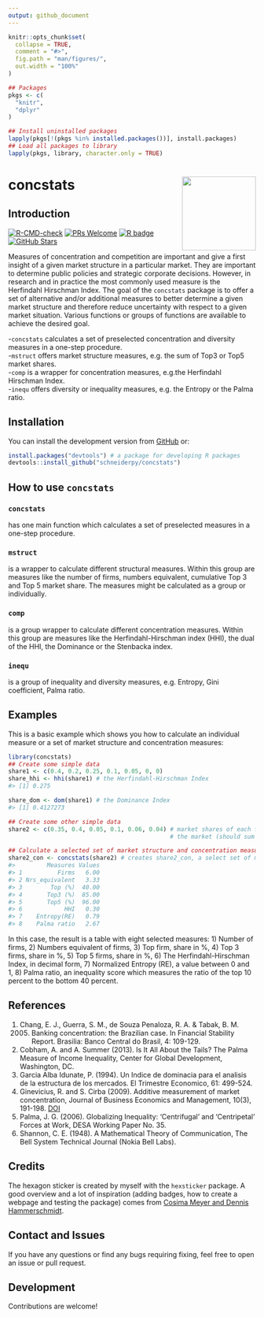 ```yaml
---
output: github_document
---
```


```r
knitr::opts_chunk$set(
  collapse = TRUE,
  comment = "#>",
  fig.path = "man/figures/",
  out.width = "100%"
)
```

```R
## Packages
pkgs <- c(
  "knitr",
  "dplyr"
)

## Install uninstalled packages
lapply(pkgs[!(pkgs %in% installed.packages())], install.packages)
## Load all packages to library
lapply(pkgs, library, character.only = TRUE)
```


# concstats <img src='man/figures/logo.png' align="right" height="150" />

## Introduction

<!-- badges: start -->

[![R-CMD-check](https://github.com/schneiderpy/concstats/workflows/R-CMD-check/badge.svg)](https://github.com/schneiderpy/concstats/actions)
[![PRs
Welcome](https://img.shields.io/badge/PRs-welcome-brightgreen.svg?style=plastic)](https://github.com/schneiderpy/concstats/pulls)
[![R
badge](https://img.shields.io/badge/Build%20with-♥%20and%20R-blue)](https://github.com/schneiderpy/concstats)
[![GitHub
Stars](https://img.shields.io/github/stars/schneiderpy/concstats.svg?style=social)](https://github.com/schneiderpy/concstats)
<!-- badges: end -->

Measures of concentration and competition are important and give a first
insight of a given market structure in a particular market. They are
important to determine public policies and strategic corporate
decisions. However, in research and in practice the most commonly used
measure is the Herfindahl Hirschman Index. The goal of the `concstats`
package is to offer a set of alternative and/or additional measures to
better determine a given market structure and therefore reduce
uncertainty with respect to a given market situation. Various functions
or groups of functions are available to achieve the desired goal.

\-`concstats` calculates a set of preselected concentration and
diversity measures in a one-step procedure.  
\-`mstruct` offers market structure measures, e.g. the sum of Top3 or
Top5 market shares.  
\-`comp` is a wrapper for concentration measures, e.g.the Herfindahl
Hirschman Index.  
\-`inequ` offers diversity or inequality measures, e.g. the Entropy or the
Palma ratio.


## Installation

You can install the development version from
[GitHub](https://github.com/schneiderpy/concstats) or:

```r
install.packages("devtools") # a package for developing R packages
devtools::install_github("schneiderpy/concstats")
```

## How to use `concstats`

### `concstats`

has one main function which calculates a set of preselected measures in
a one-step procedure.

### `mstruct`

is a wrapper to calculate different structural measures. Within this
group are measures like the number of firms, numbers equivalent,
cumulative Top 3 and Top 5 market share. The measures might be
calculated as a group or individually.

### `comp`

is a group wrapper to calculate different concentration measures. Within
this group are measures like the Herfindahl-Hirschman index (HHI), the
dual of the HHI, the Dominance or the Stenbacka index.

### `inequ`

is a group of inequality and diversity measures, e.g. Entropy, Gini coefficient,
Palma ratio.

## Examples

This is a basic example which shows you how to calculate an individual
measure or a set of market structure and concentration measures:

```r
library(concstats)
## Create some simple data
share1 <- c(0.4, 0.2, 0.25, 0.1, 0.05, 0, 0)
share_hhi <- hhi(share1) # the Herfindahl-Hirschman Index
#> [1] 0.275

share_dom <- dom(share1) # the Dominance Index
#> [1] 0.4127273

## Create some other simple data
share2 <- c(0.35, 0.4, 0.05, 0.1, 0.06, 0.04) # market shares of each firm in
                                              # the market (should sum up to 1)

## Calculate a selected set of market structure and concentration measures
share2_con <- concstats(share2) # creates share2_con, a select set of measures
#>         Measures Values
#> 1          Firms   6.00
#> 2 Nrs_equivalent   3.33
#> 3        Top (%)  40.00
#> 4       Top3 (%)  85.00
#> 5       Top5 (%)  96.00
#> 6            HHI   0.30
#> 7    Entropy(RE)   0.79
#> 8    Palma ratio   2.67
```

In this case, the result is a table with eight selected measures: 1)
Number of firms, 2) Numbers equivalent of firms, 3) Top firm, share in
%, 4) Top 3 firms, share in %, 5) Top 5 firms, share in %, 6) The
Herfindahl-Hirschman Index, in decimal form, 7) Normalized Entropy (RE),
a value between 0 and 1, 8) Palma ratio, an inequality score which
measures the ratio of the top 10 percent to the bottom 40 percent.

## References

1.  Chang, E. J., Guerra, S. M., de Souza Penaloza, R. A. & Tabak, B. M.
    (2005) Banking concentration: the Brazilian case. In Financial
    Stability Report. Brasilia: Banco Central do Brasil, 4: 109-129.
2.  Cobham, A. and A. Summer (2013). Is It All About the Tails? The
    Palma Measure of Income Inequality, Center for Global Development,
    Washington, DC.
3.  Garcia Alba Idunate, P. (1994). Un Indice de dominacia para el
    analisis de la estructura de los mercados. El Trimestre Economico,
    61: 499-524.
4.  Ginevicius, R. and S. Cirba (2009). Additive measurement of market
    concentration, Journal of Business Economics and Management, 10(3),
    191-198. [DOI](https://doi.org/10.3846/1611-1699.2009.10.191-198)
5.  Palma, J. G. (2006). Globalizing Inequality: 'Centrifugal' and
    'Centripetal' Forces at Work, DESA Working Paper No. 35.
6.  Shannon, C. E. (1948). A Mathematical Theory of Communication, The
    Bell System Technical Journal (Nokia Bell Labs).

## Credits

The hexagon sticker is created by myself with the `hexsticker` package.
A good overview and a lot of inspiration (adding badges, how to create a
webpage and testing the package) comes from [Cosima Meyer and Dennis
Hammerschmidt](https://www.mzes.uni-mannheim.de/socialsciencedatalab/article/r-package/).

## Contact and Issues

If you have any questions or find any bugs requiring fixing, feel free
to open an issue or pull request.

## Development

Contributions are welcome\!
